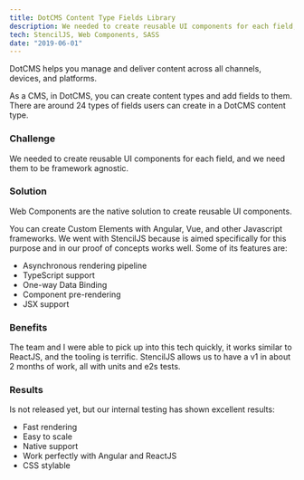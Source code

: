 ```yaml
---
title: DotCMS Content Type Fields Library
description: We needed to create reusable UI components for each field, and we need them to be framework agnostic so we did.
tech: StencilJS, Web Components, SASS
date: "2019-06-01"
---
```


DotCMS helps you manage and deliver content across all channels, devices, and platforms. 

As a CMS, in DotCMS, you can create content types and add fields to them. There are around 24 types of fields users can create in a DotCMS content type.

### Challenge
We needed to create reusable UI components for each field, and we need them to be framework agnostic.

### Solution
Web Components are the native solution to create reusable UI components.  

You can create Custom Elements with Angular, Vue, and other Javascript frameworks. We went with StencilJS because is aimed specifically for this purpose and in our proof of concepts works well. Some of its features are:

* Asynchronous rendering pipeline
* TypeScript support
* One-way Data Binding
* Component pre-rendering
* JSX support

### Benefits
The team and I were able to pick up into this tech quickly, it works similar to ReactJS, and the tooling is terrific. StencilJS allows us to have a v1 in about 2 months of work, all with units and e2s tests.

### Results
Is not released yet, but our internal testing has shown excellent results:

* Fast rendering
* Easy to scale
* Native support
* Work perfectly with Angular and ReactJS
* CSS stylable